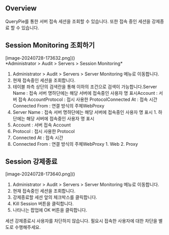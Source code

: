 ## Overview
QueryPie를 통한 서버 접속 세션을 조회할 수 있습니다. 또한 접속 중인 세션을 강제종료 할 수 있습니다.

## Session Monitoring 조회하기
<p align="center">
<div>[image-20240728-173632.png]()</div>
*Administrator &gt; Audit &gt; Servers &gt; Session Monitoring*
</p>

1. Administrator > Audit > Servers > Server Monitoring 메뉴로 이동합니다.
2. 현재 접속중인 세션을 조회합니다.
3. 테이블 좌측 상단의 검색란을 통해 이하의 조건으로 검색이 가능합니다.Server Name : 접속 서버 명하단에는 해당 서버에 접속중인 사용자 명 표시Account : 서버 접속 AccountProtocol : 접시 사용한 ProtocolConnected At : 접속 시간Connected From : 연결 방식의 주체WebProxy
  1. Server Name : 접속 서버 명하단에는 해당 서버에 접속중인 사용자 명 표시
    1. 하단에는 해당 서버에 접속중인 사용자 명 표시
  2. Account : 서버 접속 Account
  3. Protocol : 접시 사용한 Protocol
  4. Connected At : 접속 시간
  5. Connected From : 연결 방식의 주체WebProxy
    1. Web
    2. Proxy

## Session 강제종료
<p align="center">
<div>[image-20240728-173640.png]()</div>
</p>

1. Administrator > Audit > Servers > Server Monitoring 메뉴로 이동합니다.
2. 현재 접속중인 세션을 조회합니다.
3. 강제종료할 세션 앞의 체크박스를 클릭합니다.
4. Kill Session 버튼을 클릭합니다.
5. 나타나는 팝업에 OK 버튼을 클릭합니다.

세션 강제종료시 사용자를 차단하지 않습니다. 필요시 접속한 사용자에 대한 차단을 별도로 수행해주세요.
